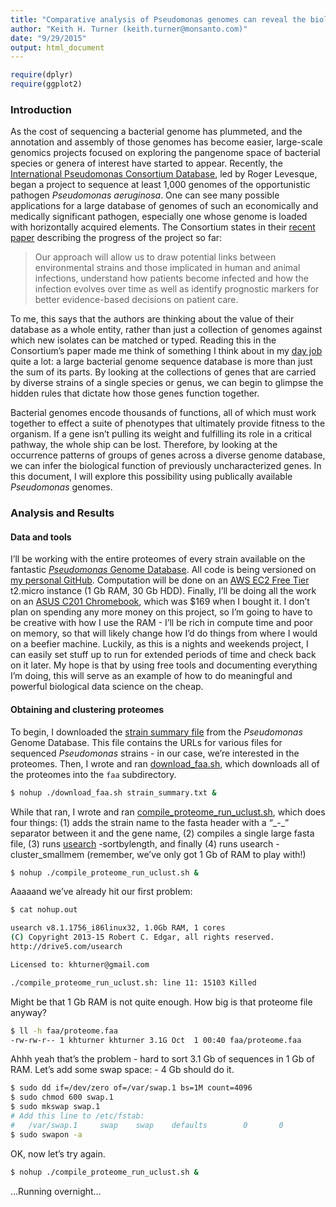 ```yaml
---
title: "Comparative analysis of Pseudomonas genomes can reveal the biological function of unannotated genes"
author: "Keith H. Turner (keith.turner@monsanto.com)"
date: "9/29/2015"
output: html_document
---
```

```r
require(dplyr)
require(ggplot2)
```
### Introduction
As the cost of sequencing a bacterial genome has plummeted, and the annotation and assembly of those genomes has become easier, large-scale genomics projects focused on exploring the pangenome space of bacterial species or genera of interest have started to appear. Recently, the [International Pseudomonas Consortium Database](https://ipcd.ibis.ulaval.ca/), led by Roger Levesque, began a project to sequence at least 1,000 genomes of the opportunistic pathogen _Pseudomonas aeruginosa_. One can see many possible applications for a large database of genomes of such an economically and medically significant pathogen, especially one whose genome is loaded with horizontally acquired elements. The Consortium states in their [recent paper][freschi] describing the progress of the project so far:

> Our approach will allow us to draw potential links between environmental strains and those implicated in human and animal infections, understand how patients become infected and how the infection evolves over time as well as identify prognostic markers for better evidence-based decisions on patient care.

To me, this says that the authors are thinking about the value of their database as a whole entity, rather than just a collection of genomes against which new isolates can be matched or typed. Reading this in the Consortium's paper made me think of something I think about in my [day job](http://www.monsanto.com/products/pages/microbials.aspx) quite a lot: a large bacterial genome sequence database is more than just the sum of its parts. By looking at the collections of genes that are carried by diverse strains of a single species or genus, we can begin to glimpse the hidden rules that dictate how those genes function together.

Bacterial genomes encode thousands of functions, all of which must work together to effect a suite of phenotypes that ultimately provide fitness to the organism. If a gene isn't pulling its weight and fulfilling its role in a critical pathway, the whole ship can be lost. Therefore, by looking at the occurrence patterns of groups of genes across a diverse genome database, we can infer the biological function of previously uncharacterized genes. In this document, I will explore this possibility using publically available _Pseudomonas_ genomes.

### Analysis and Results
#### Data and tools
I'll be working with the entire proteomes of every strain available on the fantastic [_Pseudomonas_ Genome Database](http://pseudomonas.com/). All code is being versioned on [my personal GitHub](https://github.com/khturner/Pseudomonas-genomics). Computation will be done on an [AWS EC2 Free Tier](https://aws.amazon.com/free/) t2.micro instance (1 Gb RAM, 30 Gb HDD). Finally, I'll be doing all the work on an [ASUS C201 Chromebook](http://www.amazon.com/gp/product/B00VUV0MG0?psc=1&redirect=true&ref_=oh_aui_detailpage_o01_s00), which was $169 when I bought it. I don't plan on spending any more money on this project, so I'm going to have to be creative with how I use the RAM - I'll be rich in compute time and poor on memory, so that will likely change how I'd do things from where I would on a beefier machine. Luckily, as this is a nights and weekends project, I can easily set stuff up to run for extended periods of time and check back on it later. My hope is that by using free tools and documenting everything I'm doing, this will serve as an example of how to do meaningful and powerful biological data science on the cheap.

#### Obtaining and clustering proteomes
To begin, I downloaded the [strain summary file](http://pseudomonas.com/downloads/pseudomonas/pgd_r_15_2/strain_summary.txt) from the _Pseudomonas_ Genome Database. This file contains the URLs for various files for sequenced _Pseudomonas_ strains - in our case, we're interested in the proteomes. Then, I wrote and ran [download_faa.sh](https://github.com/khturner/Pseudomonas-genomics/blob/master/download_faa.sh), which downloads all of the proteomes into the `faa` subdirectory.

```bash
$ nohup ./download_faa.sh strain_summary.txt &
```

While that ran, I wrote and ran [compile_proteome_run_uclust.sh](https://github.com/khturner/Pseudomonas-genomics/blob/master/compile_proteome_run_uclust.sh), which does four things: (1) adds the strain name to the fasta header with a "\_-\_" separator between it and the gene name, (2) compiles a single large fasta file, (3) runs [usearch](http://drive5.com/usearch/) -sortbylength, and finally (4) runs usearch -cluster_smallmem (remember, we've only got 1 Gb of RAM to play with!)

```bash
$ nohup ./compile_proteome_run_uclust.sh &
```

Aaaaand we've already hit our first problem:

```bash
$ cat nohup.out 

usearch v8.1.1756_i86linux32, 1.0Gb RAM, 1 cores
(C) Copyright 2013-15 Robert C. Edgar, all rights reserved.
http://drive5.com/usearch

Licensed to: khturner@gmail.com

./compile_proteome_run_uclust.sh: line 11: 15103 Killed                  usearch -sortbylength faa/proteome.faa -fastaout faa/proteome.sorted.faa
```

Might be that 1 Gb RAM is not quite enough. How big is that proteome file anyway?

```bash
$ ll -h faa/proteome.faa 
-rw-rw-r-- 1 khturner khturner 3.1G Oct  1 00:40 faa/proteome.faa
```

Ahhh yeah that's the problem - hard to sort 3.1 Gb of sequences in 1 Gb of RAM. Let's add some swap space: - 4 Gb should do it.

```bash
$ sudo dd if=/dev/zero of=/var/swap.1 bs=1M count=4096
$ sudo chmod 600 swap.1 
$ sudo mkswap swap.1 
# Add this line to /etc/fstab:
#   /var/swap.1     swap    swap    defaults        0       0
$ sudo swapon -a
```

OK, now let's try again.

```bash
$ nohup ./compile_proteome_run_uclust.sh &
```

...Running overnight...

[freschi]: http://journal.frontiersin.org/article/10.3389/fmicb.2015.01036/abstract "Freschi, L. et al. (2015) Clinical utilization of genomics data produced by the international Pseudomonas aeruginosa consortium. Frontiers Microbiol."
